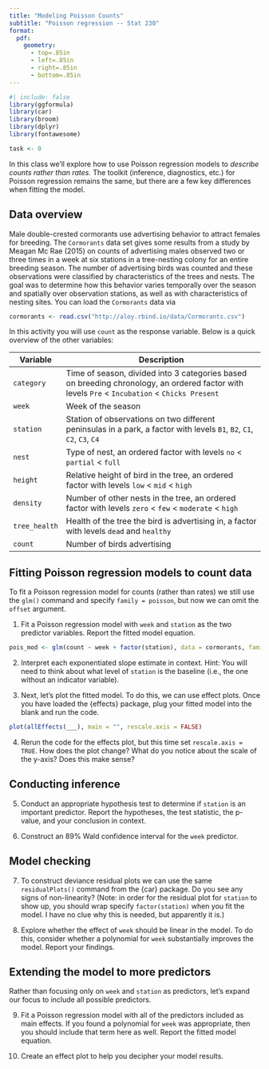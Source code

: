```yaml
---
title: "Modeling Poisson Counts"
subtitle: "Poisson regression -- Stat 230"
format:
  pdf:
    geometry:
      - top=.85in
      - left=.85in
      - right=.85in
      - bottom=.85in
---
```


```r
#| include: false
library(ggformula)
library(car)
library(broom)
library(dplyr)
library(fontawesome)

task <- 0
```


In this class we'll explore how to use Poisson regression models to *describe counts rather than rates.* The toolkit (inference, diagnostics, etc.) for Poisson regression remains the same, but there are a few key differences when fitting the model.

## Data overview 

Male double-crested cormorants use advertising behavior to attract females for breeding. The `Cormorants` data set gives some results from a study by Meagan Mc Rae (2015) on counts of advertising males observed two or three times in a week at six stations in a tree-nesting colony for an entire breeding season. The number of advertising birds was counted and these observations were classified by characteristics of the trees and nests. The goal was to determine how this behavior varies temporally over the season and spatially over observation stations, as well as with characteristics of nesting sites. You can load the `Cormorants` data via

```r
cormorants <- read.csv("http://aloy.rbind.io/data/Cormorants.csv")
```

In this activity you will use `count` as the response variable. Below is a quick overview of the other variables:

| Variable | Description|
|----------|-----------------------------------------------------------|
| `category` | Time of season, divided into 3 categories based on breeding chronology, an ordered factor with levels  `Pre` < `Incubation` < `Chicks Present` |
| `week` | Week of the season |
| `station` | Station of observations on two different peninsulas in a park, a factor with levels `B1`, `B2`, `C1`, `C2`, `C3`, `C4` |
| `nest` | Type of nest, an ordered factor with levels `no` < `partial` < `full` |
| `height` | Relative height of bird in the tree, an ordered factor with levels `low` < `mid` < `high` |
| `density` | Number of other nests in the tree, an ordered factor with levels `zero` < `few` < `moderate` < `high` |
| `tree_health` | Health of the tree the bird is advertising in, a factor with levels `dead` and `healthy` |
| `count` | Number of birds advertising |


## Fitting Poisson regression models to count data

To fit a Poisson regression model for counts (rather than rates) we still use the `glm()` command and specify `family = poisson`, but now we can omit the `offset` argument.

1. Fit a Poisson regression model with `week` and `station` as the two predictor variables. Report the fitted model equation.

```r
pois_mod <- glm(count ~ week + factor(station), data = cormorants, family = poisson)
```


2. Interpret each exponentiated slope estimate in context. Hint: You will need to think about what level of `station` is the baseline (i.e., the one without an indicator variable).

3. Next, let's plot the fitted model. To do this, we can use effect plots. Once you have loaded the {effects} package, plug your fitted model into the blank and run the code. 

```r
plot(allEffects(___), main = "", rescale.axis = FALSE)
```

4. Rerun the code for the effects plot, but this time set `rescale.axis = TRUE`. How does the plot change? What do you notice about the scale of the y-axis? Does this make sense?


## Conducting inference

5. Conduct an appropriate hypothesis test to determine if `station` is an important predictor. Report the hypotheses, the test statistic, the p-value, and your conclusion in context.

6. Construct an 89% Wald confidence interval for the `week` predictor.


## Model checking

7. To construct deviance residual plots we can use the same `residualPlots()` command from the {car} package. Do you see any signs of non-linearity? (Note: in order for the residual plot for `station` to show up, you should wrap specify `factor(station)` when you fit the model. I have no clue why this is needed, but apparently it is.)

8. Explore whether the effect of `week` should be linear in the model. To do this, consider whether a polynomial for `week` substantially improves the model. Report your findings.


## Extending the model to more predictors

Rather than focusing only on `week` and `station` as predictors, let's expand our focus to include all possible predictors. 

9. Fit a Poisson regression model with all of the predictors included as main effects. If you found a polynomial for `week` was appropriate, then you should include that term here as well. Report the fitted model equation.

10. Create an effect plot to help you decipher your model results.
